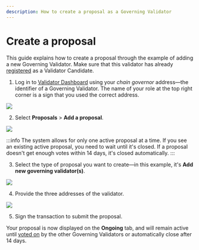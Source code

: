 ```yaml
---
description: How to create a proposal as a Governing Validator
---
```



# Create a proposal
This guide explains how to create a proposal through the example of
adding a new Governing Validator. Make sure that this validator has
already [registered](../onboarding/become-validator.mdx)
as a Validator Candidate.

1. Log in to [Validator Dashboard](https://validator.roninchain.com)
using your *chain governor* address—the identifier of a Governing Validator.
The name of your role at the top right corner is a sign that
you used the correct address.
<img src={stepOne} width={1280} />

2. Select **Proposals** > **Add a proposal**.
<img src={stepTwo} width={1280} />

:::info
The system allows for only one active proposal at a time.
If you see an existing active proposal, you need to wait until it's
closed. If a proposal doesn't get enough votes within 14 days, it's
closed automatically.
:::

3. Select the type of proposal you want to create—in this example, 
it's **Add new governing validator(s)**.
<img src={stepThree} width={550} />

4. Provide the three addresses of the validator.
<img src={stepFour} width={497} />

5. Sign the transaction to submit the proposal.

Your proposal is now displayed on the **Ongoing** tab, and will remain
active until [voted on](vote.mdx) by the other Governing Validators or 
automatically close after 14 days.

